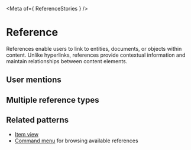 
<Meta of={ ReferenceStories } />

# Reference

References enable users to link to entities, documents, or objects within content. Unlike hyperlinks, references provide contextual information and maintain relationships between content elements.

## User mentions

<Story of={ReferenceStories.Basic} />

## Multiple reference types

<Story of={ReferenceStories.Reference} />

## Related patterns

- [Item view](../?path=/docs/compositions-item-view--docs)
- [Command menu](../?path=/docs/patterns-command-menu--docs) for browsing available references
